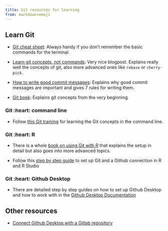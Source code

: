 ```yaml
---
title: Git resources for learning
from: markdown+emoji
---
```


## Learn Git

- [Git cheat sheet](https://education.github.com/git-cheat-sheet-education.pdf): Always handy if you don't remember the basic commands for the 
terminal.

- [Learn git concepts, not commands](https://dev.to/unseenwizzard/learn-git-concepts-not-commands-4gjc): Very nice blogpost. Explains really well the concepts of git, also more advanced ones like `rebase` or `cherry-pick`.

- [How to write good commit messages](https://cbea.ms/git-commit/): Explains why good commit messages are important and gives 7 rules for writing them.

- [Git book](https://git-scm.com/book/en/v2): Explains git concepts from the very beginning.

### Git :heart: command line

- Follow [this Git training](https://github.com/UnseenWizzard/git_training) for learning the Git
concepts in the command line. 

### Git :heart: R

- There is a whole [book on using Git with R](https://happygitwithr.com/) that 
explains the setup in detail but also goes into more advanced topics.

- Follow this [step by step guide](https://rfortherestofus.com/2021/02/how-to-use-git-github-with-r/)
to set up Git and a Github connection in R and R Studio

### Git :heart: Github Desktop

- There are detailed step by step guides on how to set up Github Desktop and how to
work with in the [Github Desktop Documentation](https://docs.github.com/desktop)

## Other resources

- [Connect Github Desktop with a Gitlab repository](https://itnext.io/how-to-use-github-desktop-with-gitlab-cd4d2de3d104?gi=b32bd84e7fe4)